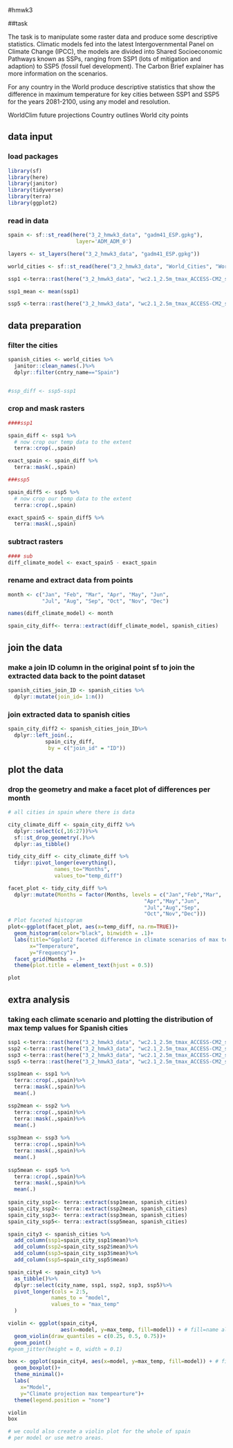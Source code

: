 #hmwk3

##task

The task is to manipulate some raster data and produce some descriptive statistics. Climatic models fed into the latest Intergovernmental Panel on Climate Change (IPCC), the models are divided into Shared Socioeconomic Pathways known as SSPs, ranging from SSP1 (lots of mitigation and adaption) to SSP5 (fossil fuel development). The Carbon Brief explainer has more information on the scenarios.

For any country in the World produce descriptive statistics that show the difference in maximum temperature for key cities between SSP1 and SSP5 for the years 2081-2100, using any model and resolution.

WorldClim future projections
Country outlines
World city points

## data input

### load packages
```r
library(sf)
library(here)
library(janitor)
library(tidyverse)
library(terra)
library(ggplot2)
```

### read in data
```r
spain <- sf::st_read(here("3_2_hmwk3_data", "gadm41_ESP.gpkg"),
                      layer='ADM_ADM_0')

layers <- st_layers(here("3_2_hmwk3_data", "gadm41_ESP.gpkg"))

world_cities <- sf::st_read(here("3_2_hmwk3_data", "World_Cities", "World_Cities.shp"))

ssp1 <-terra::rast(here("3_2_hmwk3_data", "wc2.1_2.5m_tmax_ACCESS-CM2_ssp126_2081-2100.tif"))

ssp1_mean <- mean(ssp1)

ssp5 <-terra::rast(here("3_2_hmwk3_data", "wc2.1_2.5m_tmax_ACCESS-CM2_ssp585_2081-2100.tif"))
```
## data preparation

### filter the cities
```r
spanish_cities <- world_cities %>%
  janitor::clean_names(.)%>%
  dplyr::filter(cntry_name=="Spain")


#ssp_diff <- ssp5-ssp1
```

### crop and mask rasters
```r
####ssp1

spain_diff <- ssp1 %>%
  # now crop our temp data to the extent
  terra::crop(.,spain)

exact_spain <- spain_diff %>%
  terra::mask(.,spain)

###ssp5

spain_diff5 <- ssp5 %>%
  # now crop our temp data to the extent
  terra::crop(.,spain)

exact_spain5 <- spain_diff5 %>%
  terra::mask(.,spain)

```

### subtract rasters
```r
#### sub
diff_climate_model <- exact_spain5 - exact_spain 
```

### rename and extract data from points
```r
month <- c("Jan", "Feb", "Mar", "Apr", "May", "Jun", 
           "Jul", "Aug", "Sep", "Oct", "Nov", "Dec")

names(diff_climate_model) <- month

spain_city_diff<- terra::extract(diff_climate_model, spanish_cities)
```

## join the data

### make a join ID column in the original point sf to join the extracted data back to the point dataset
```r
spanish_cities_join_ID <- spanish_cities %>%
  dplyr::mutate(join_id= 1:n())
```

### join extracted data to spanish cities
```r
spain_city_diff2 <- spanish_cities_join_ID%>%
  dplyr::left_join(.,
            spain_city_diff,
             by = c("join_id" = "ID"))
```

## plot the data

### drop the geometry and make a facet plot of differences per month
```r
# all cities in spain where there is data

city_climate_diff <- spain_city_diff2 %>%
  dplyr::select(c(,16:27))%>%
  sf::st_drop_geometry(.)%>%
  dplyr::as_tibble()

tidy_city_diff <- city_climate_diff %>%
  tidyr::pivot_longer(everything(), 
               names_to="Months", 
               values_to="temp_diff")

facet_plot <- tidy_city_diff %>%
  dplyr::mutate(Months = factor(Months, levels = c("Jan","Feb","Mar",
                                            "Apr","May","Jun",
                                            "Jul","Aug","Sep",
                                            "Oct","Nov","Dec")))
# Plot faceted histogram
plot<-ggplot(facet_plot, aes(x=temp_diff, na.rm=TRUE))+
  geom_histogram(color="black", binwidth = .1)+
  labs(title="Ggplot2 faceted difference in climate scenarios of max temp", 
       x="Temperature",
       y="Frequency")+
  facet_grid(Months ~ .)+
  theme(plot.title = element_text(hjust = 0.5))

plot
```
## extra analysis

### taking each climate scenario and plotting the distribution of max temp values for Spanish cities
```r
ssp1 <-terra::rast(here("3_2_hmwk3_data", "wc2.1_2.5m_tmax_ACCESS-CM2_ssp126_2081-2100.tif"))
ssp2 <-terra::rast(here("3_2_hmwk3_data", "wc2.1_2.5m_tmax_ACCESS-CM2_ssp245_2081-2100.tif"))
ssp3 <-terra::rast(here("3_2_hmwk3_data", "wc2.1_2.5m_tmax_ACCESS-CM2_ssp370_2081-2100.tif"))
ssp5 <-terra::rast(here("3_2_hmwk3_data", "wc2.1_2.5m_tmax_ACCESS-CM2_ssp585_2081-2100.tif"))

ssp1mean <- ssp1 %>%
  terra::crop(.,spain)%>%
  terra::mask(.,spain)%>%
  mean(.)

ssp2mean <- ssp2 %>%
  terra::crop(.,spain)%>%
  terra::mask(.,spain)%>%
  mean(.)
  
ssp3mean <- ssp3 %>%
  terra::crop(.,spain)%>%
  terra::mask(.,spain)%>%
  mean(.)
  
ssp5mean <- ssp5 %>%
  terra::crop(.,spain)%>%
  terra::mask(.,spain)%>%
  mean(.)
  
spain_city_ssp1<- terra::extract(ssp1mean, spanish_cities)
spain_city_ssp2<- terra::extract(ssp2mean, spanish_cities)
spain_city_ssp3<- terra::extract(ssp3mean, spanish_cities)
spain_city_ssp5<- terra::extract(ssp5mean, spanish_cities)

spain_city3 <- spanish_cities %>% 
  add_column(ssp1=spain_city_ssp1$mean)%>%
  add_column(ssp2=spain_city_ssp2$mean)%>%
  add_column(ssp3=spain_city_ssp3$mean)%>%
  add_column(ssp5=spain_city_ssp5$mean)

spain_city4 <- spain_city3 %>%
  as_tibble()%>%
  dplyr::select(city_name, ssp1, ssp2, ssp3, ssp5)%>%
  pivot_longer(cols = 2:5,
              names_to = "model",
              values_to = "max_temp"
  )

violin <- ggplot(spain_city4, 
                 aes(x=model, y=max_temp, fill=model)) + # fill=name allow to automatically dedicate a color for each group
  geom_violin(draw_quantiles = c(0.25, 0.5, 0.75))+
  geom_point()
#geom_jitter(height = 0, width = 0.1)

box <- ggplot(spain_city4, aes(x=model, y=max_temp, fill=model)) + # fill=name allow to automatically dedicate a color for each group
  geom_boxplot()+
  theme_minimal()+
  labs(
    x="Model", 
    y="Climate projection max tempearture")+
  theme(legend.position = "none")

violin
box

# we could also create a violin plot for the whole of spain
# per model or use metro areas.
```


